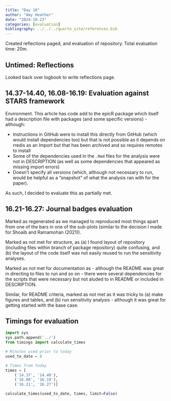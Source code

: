 ```yaml
---
title: "Day 18"
author: "Amy Heather"
date: "2024-10-23"
categories: [evaluation]
bibliography: ../../../quarto_site/references.bib
---
```


::: {.callout-note}

Created reflections paged, and evaluation of repository. Total evaluation time: 20m.

:::

## Untimed: Reflections

Looked back over logbook to write reflections page.

## 14.37-14.40, 16.08-16.19: Evaluation against STARS framework

Environment. This article has code add to the epicR package which itself had a description file with packages (and some specific versions) - although:

* Instructions in GitHub were to install this directly from GitHub (which would install dependencies too) but that is not possible as it depends on rredis as an Import but that has been archived and so requires remotes to install
* Some of the dependencies used in the `.Rmd` files for the analysis were not in DESCRIPTION (as well as some dependencies that appeared as missing import errors)
* Doesn't specify all versions (which, although not necessary to run, would be helpful as a "snapshot" of what the analysis ran with for the paper).

As such, I decided to evaluate this as partially met.

## 16.21-16.27: Journal badges evaluation

Marked as regenerated as we managed to reproduced most things apart from one of the bars in one of the sub-plots (similar to the decision I made for Shoaib and Ramamohan (2021)).

Marked as not met for structure, as (a) I found layout of repository (including files within branch of package repository) quite confusing, and (b) the layout of the code itself was not easily reused to run the sensitivity analyses.

Marked as not met for documentation as - although the README was great in directing to files to run and so on - there were several dependencies for the scripts that were necessary but not aluded to in README or included in DESCRIPTION.

Similar, for README criteria, marked as not met as it was tricky to (a) make figures and tables, and (b) run sensitivity analysis - although it was great for getting started with the base case.

## Timings for evaluation

```python
import sys
sys.path.append('../')
from timings import calculate_times

# Minutes used prior to today
used_to_date = 0

# Times from today
times = [
    ('14.37', '14.40'),
    ('16.08', '16.19'),
    ('16.21', '16.27')]

calculate_times(used_to_date, times, limit=False)
```